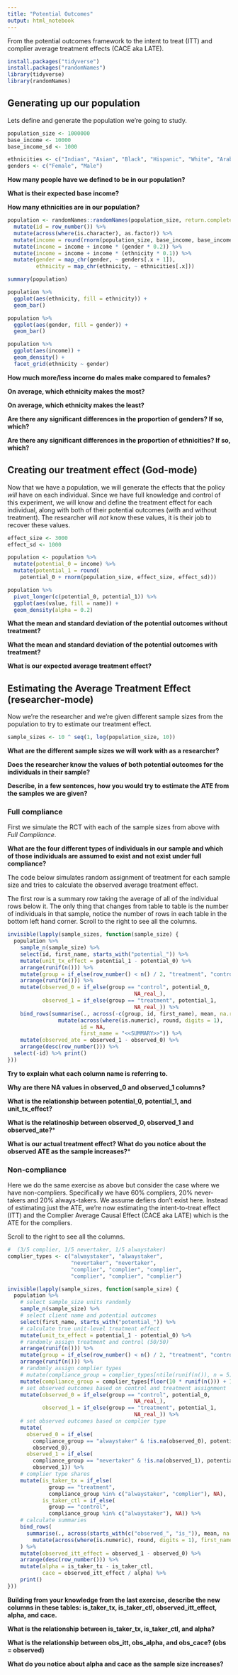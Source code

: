 ```yaml
---
title: "Potential Outcomes"
output: html_notebook
---
```


From the potential outcomes framework to the intent to treat (ITT) and complier average treatment effects (CACE aka LATE).

```r
install.packages("tidyverse")
install.packages("randomNames")
library(tidyverse)
library(randomNames)
```

## Generating up our population

Lets define and generate the population we're going to study.

```r
population_size <- 1000000
base_income <- 10000
base_income_sd <- 1000

ethnicities <- c("Indian", "Asian", "Black", "Hispanic", "White", "Arabic")
genders <- c("Female", "Male")
```

**How many people have we defined to be in our population?**

**What is their expected base income?**

**How many ethnicities are in our population?**

```r
population <- randomNames::randomNames(population_size, return.complete.data = TRUE) %>%
  mutate(id = row_number()) %>%
  mutate(across(where(is.character), as.factor)) %>%
  mutate(income = round(rnorm(population_size, base_income, base_income_sd))) %>%
  mutate(income = income + income * (gender * 0.2)) %>%
  mutate(income = income + income * (ethnicity * 0.1)) %>%
  mutate(gender = map_chr(gender, ~ genders[.x + 1]),
         ethnicity = map_chr(ethnicity, ~ ethnicities[.x]))

summary(population)

population %>%
  ggplot(aes(ethnicity, fill = ethnicity)) +
  geom_bar()

population %>%
  ggplot(aes(gender, fill = gender)) +
  geom_bar()

population %>%
  ggplot(aes(income)) +
  geom_density() +
  facet_grid(ethnicity ~ gender)
```

**How much more/less income do males make compared to females?**

**On average, which ethnicity makes the most?**

**On average, which ethnicity makes the least?**

**Are there any significant differences in the proportion of genders? If so, which?**

**Are there any significant differences in the proportion of ethnicities? If so, which?**

## Creating our treatment effect (God-mode)

Now that we have a population, we will generate the effects that the policy _will_ have on each individual. Since we have full knowledge and control of this experiment, we will know and define the treatment effect for each individual, along with both of their potential outcomes (with and without treatment). The researcher will _not_ know these values, it is their job to recover these values.

```r
effect_size <- 3000
effect_sd <- 1000

population <- population %>%
  mutate(potential_0 = income) %>%
  mutate(potential_1 = round(
    potential_0 + rnorm(population_size, effect_size, effect_sd)))

population %>%
  pivot_longer(c(potential_0, potential_1)) %>%
  ggplot(aes(value, fill = name)) +
  geom_density(alpha = 0.2)
```

**What the mean and standard deviation of the potential outcomes without treatment?**

**What the mean and standard deviation of the potential outcomes with treatment?**

**What is our expected average treatment effect?**

## Estimating the Average Treatment Effect (researcher-mode)

Now we're the researcher and we're given different sample sizes from the population to try to estimate our treatment effect.

```r
sample_sizes <- 10 ^ seq(1, log(population_size, 10))
```

**What are the different sample sizes we will work with as a researcher?**

**Does the researcher know the values of both potential outcomes for the individuals in their sample?**

**Describe, in a few sentences, how you would try to estimate the ATE from the samples we are given?**

### Full compliance

First we simulate the RCT with each of the sample sizes from above with _Full Compliance_.

**What are the four different types of individuals in our sample and which of those individuals are assumed to exist and not exist under full compliance?**

The code below simulates random assignment of treatment for each sample size and tries to calculate the observed average treatment effect.

The first row is a summary row taking the average of all of the individual rows below it. The only thing that changes from table to table is the number of individuals in that sample, notice the number of rows in each table in the bottom left hand corner. Scroll to the right to see all the columns.

```r
invisible(lapply(sample_sizes, function(sample_size) {
  population %>%
    sample_n(sample_size) %>%
    select(id, first_name, starts_with("potential_")) %>%
    mutate(unit_tx_effect = potential_1 - potential_0) %>%
    arrange(runif(n())) %>%
    mutate(group = if_else(row_number() < n() / 2, "treatment", "control")) %>%
    arrange(runif(n())) %>%
    mutate(observed_0 = if_else(group == "control", potential_0,
                                        NA_real_),
           observed_1 = if_else(group == "treatment", potential_1,
                                        NA_real_)) %>%
    bind_rows(summarise(., across(-c(group, id, first_name), mean, na.rm = TRUE)) %>%
                mutate(across(where(is.numeric), round, digits = 1),
                       id = NA,
                       first_name = "<<SUMMARY>>")) %>%
    mutate(observed_ate = observed_1 - observed_0) %>%
    arrange(desc(row_number())) %>%
  select(-id) %>% print()
}))
```

**Try to explain what each column name is referring to.**

**Why are there NA values in observed_0 and observed_1 columns?**

**What is the relationship between potential_0, potential_1, and unit_tx_effect?**

**What is the relatinoship between observed_0, observed_1 and observed_ate?***

**What is our actual treatment effect? What do you notice about the observed ATE as the sample increases?***

### Non-compliance 

Here we do the same exercise as above but consider the case where we have non-compliers. Specifically we have 60% compliers, 20% never-takers and 20% always-takers. We assume defiers don't exist here. Instead of estimating just the ATE, we're now estimating the intent-to-treat effect (ITT) and the Complier Average Causal Effect (CACE aka LATE) which is the ATE for the compliers.

Scroll to the right to see all the columns.

```r
#  (3/5 complier, 1/5 nevertaker, 1/5 alwaystaker)
complier_types <- c("alwaystaker", "alwaystaker",
                    "nevertaker", "nevertaker",
                    "complier", "complier", "complier",
                    "complier", "complier", "complier")

invisible(lapply(sample_sizes, function(sample_size) {
  population %>%
    # select sample_size units randomly
    sample_n(sample_size) %>%
    # select client name and potential outcomes
    select(first_name, starts_with("potential_")) %>%
    # calculate true unit-level treatment effect
    mutate(unit_tx_effect = potential_1 - potential_0) %>%
    # randomly assign treatment and control (50/50)
    arrange(runif(n())) %>%
    mutate(group = if_else(row_number() < n() / 2, "treatment", "control")) %>%
    arrange(runif(n())) %>%
    # randomly assign complier types
    # mutate(compliance_group = complier_types[ntile(runif(n()), n = 5)]) %>%
    mutate(compliance_group = complier_types[floor(10 * runif(n())) + 1]) %>%
    # set observed outcomes based on control and treatment assignment
    mutate(observed_0 = if_else(group == "control", potential_0,
                                        NA_real_),
           observed_1 = if_else(group == "treatment", potential_1,
                                        NA_real_)) %>%
    # set observed outcomes based on complier type
    mutate(
      observed_0 = if_else(
        compliance_group == "alwaystaker" & !is.na(observed_0), potential_1,
        observed_0),
      observed_1 = if_else(
        compliance_group == "nevertaker" & !is.na(observed_1), potential_0,
        observed_1)) %>%
    # complier type shares
    mutate(is_taker_tx = if_else(
             group == "treatment",
             compliance_group %in% c("alwaystaker", "complier"), NA),
           is_taker_ctl = if_else(
             group == "control",
             compliance_group %in% c("alwaystaker"), NA)) %>%
    # calculate summaries
    bind_rows(
      summarise(., across(starts_with(c("observed_", "is_")), mean, na.rm = TRUE)) %>%
        mutate(across(where(is.numeric), round, digits = 1), first_name = "<<SUMMARY>>")
    ) %>%
    mutate(observed_itt_effect = observed_1 - observed_0) %>%
    arrange(desc(row_number())) %>%
    mutate(alpha = is_taker_tx - is_taker_ctl,
           cace = observed_itt_effect / alpha) %>%
    print()
}))
```

**Building from your knowledge from the last exercise, describe the new columns in these tables: is_taker_tx, is_taker_ctl, observed_itt_effect, alpha, and cace.**

**What is the relationship between is_taker_tx, is_taker_ctl, and alpha?**

**What is the relationship between obs_itt, obs_alpha, and obs_cace? (obs = observed)**

**What do you notice about alpha and cace as the sample size increases?**